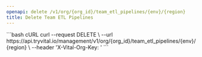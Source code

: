 ```yaml
---
openapi: delete /v1/org/{org_id}/team_etl_pipelines/{env}/{region}
title: Delete Team ETL Pipelines
---
```



<OrgManagementAPI />


<RequestExample>
```bash cURL
curl --request DELETE \
  --url https://api.tryvital.io/management/v1/org/{org_id}/team_etl_pipelines/{env}/{region} \
  --header 'X-Vital-Org-Key: <api-key>'
```
</RequestExample>
